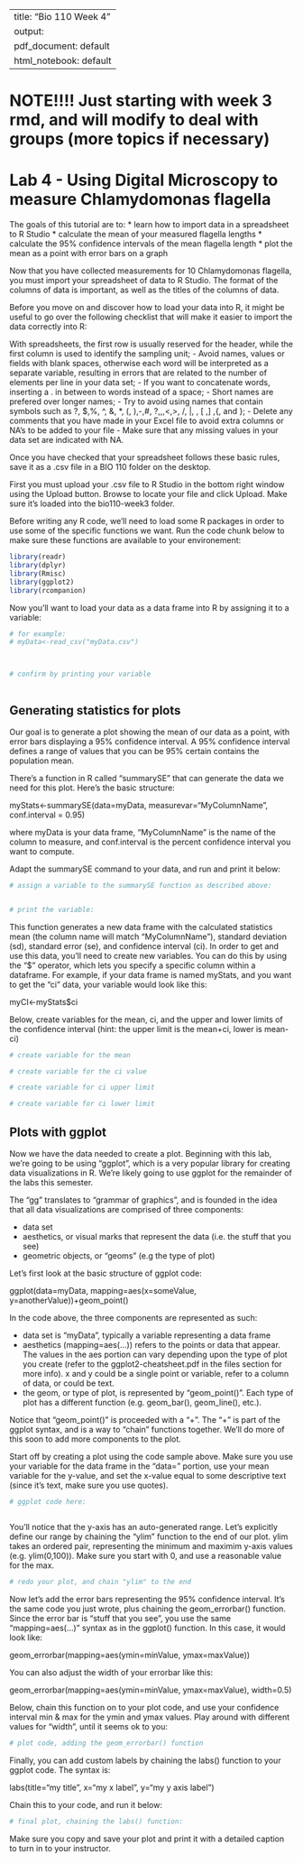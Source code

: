 
---
title: "Bio 110 Week 4"
output:
  pdf_document: default
  html_notebook: default
---

# NOTE!!!! Just starting with week 3 rmd, and will modify to deal with groups (more topics if necessary)



# Lab 4 - Using Digital Microscopy to measure Chlamydomonas flagella


The goals of this tutorial are to:
* learn how to import data in a spreadsheet to R Studio
* calculate the mean of your measured flagella lengths
* calculate the 95% confidence intervals of the mean flagella length
* plot the mean as a point with error bars on a graph

Now that you have collected measurements for 10 Chlamydomonas flagella, you must import your spreadsheet of data to R Studio. The format of the columns of data is important, as well as the titles of the columns of data. 

Before you move on and discover how to load your data into R, it might be useful to go over the following checklist that will make it easier to import the data correctly into R:

With spreadsheets, the first row is usually reserved for the header, while the first column is used to identify the sampling unit;
- Avoid names, values or fields with blank spaces, otherwise each word will be interpreted as a separate variable, resulting in errors that are related to the number of elements per line in your data set;
- If you want to concatenate words, inserting a . in between to words instead of a space;
- Short names are prefered over longer names;
- Try to avoid using names that contain symbols such as ?, $,%, ^, &, *, (, ),-,#, ?,,,<,>, /, |, \, [ ,] ,{, and };
- Delete any comments that you have made in your Excel file to avoid extra columns or NA’s to be added to your file
- Make sure that any missing values in your data set are indicated with NA.


Once you have checked that your spreadsheet follows these basic rules, save it as a .csv file in a BIO 110 folder on the desktop.  

First you must upload your .csv file to R Studio in the bottom right window using the Upload button.  Browse to locate your file and click Upload.  Make sure it's loaded into the bio110-week3 folder.

Before writing any R code, we'll need to load some R packages in order to use some of the specific functions we want. Run the code chunk below to make sure these functions are available to your environement:

```r

library(readr)
library(dplyr)
library(Rmisc)
library(ggplot2)
library(rcompanion)


```
 

Now you'll want to load your data as a data frame into R by assigning it to a variable:



```r
# for example:
# myData<-read_csv("myData.csv")



# confirm by printing your variable



```





## Generating statistics for plots

Our goal is to generate a plot showing the mean of our data as a point, with error bars displaying a 95% confidence interval. A 95% confidence interval defines a range of values that you can be 95% certain contains the population mean. 

There's a function in R called "summarySE" that can generate the data we need for this plot. Here's the basic structure:

myStats<-summarySE(data=myData, measurevar="MyColumnName", conf.interval = 0.95)

where myData is your data frame, "MyColumnName" is the name of the column to measure, and conf.interval is the percent confidence interval you want to compute. 

Adapt the summarySE command to your data, and run and print it below:

```r
# assign a variable to the summarySE function as described above:


# print the variable:

```



This function generates a new data frame with the calculated statistics mean (the column name will match "MyColumnName"), standard deviation (sd), standard error (se), and confidence interval (ci). In order to get and use this data, you'll need to create new variables. You can do this by using the "$" operator, which lets you specify a specific column within a dataframe. For example, if your data frame is named myStats, and you want to get the "ci" data, your variable would look like this:

myCI<-myStats$ci

Below, create variables for the mean, ci, and the upper and lower limits of the confidence interval (hint: the upper limit is the mean+ci, lower is mean-ci)


```r
# create variable for the mean

# create variable for the ci value

# create variable for ci upper limit

# create variable for ci lower limit


```

## Plots with ggplot

Now we have the data needed to create a plot. Beginning with this lab, we're going to be using "ggplot", which is a very popular library for creating data visualizations in R. We're likely going to use ggplot for the remainder of the labs this semester.

The "gg" translates to "grammar of graphics", and is founded in the idea that all data visualizations are comprised of three components:

* data set
* aesthetics, or visual marks that represent the data (i.e. the stuff that you see)
* geometric objects, or "geoms" (e.g the type of plot)

Let's first look at the basic structure of ggplot code:

ggplot(data=myData, mapping=aes(x=someValue, y=anotherValue))+geom_point()

In the code above, the three components are represented as such:

* data set is "myData", typically a variable representing a data frame
* aesthetics (mapping=aes(...)) refers to the points or data that appear. The values in the aes portion can vary depending upon the type of plot you create (refer to the ggplot2-cheatsheet.pdf in the files section for more info). x and y could be a single point or variable, refer to a column of data, or could be text.
* the geom, or type of plot, is represented by "geom_point()". Each type of plot has a different function (e.g. geom_bar(), geom_line(), etc.).

Notice that "geom_point()" is proceeded with a "+". The "+" is part of the ggplot syntax, and is a way to "chain" functions together. We'll do more of this soon to add more components to the plot. 

Start off by creating a plot using the code sample above. Make sure you use your variable for the data frame in the "data=" portion, use your mean variable for the y-value, and set the x-value equal to some descriptive text (since it's text, make sure you use quotes).

```r

# ggplot code here:



```

You'll notice that the y-axis has an auto-generated range. Let's explicitly define our range by chaining the "ylim" function to the end of our plot. ylim takes an ordered pair, representing the minimum and maximim y-axis values (e.g. ylim(0,100)). Make sure you start with 0, and use a reasonable value for the max.

```r
# redo your plot, and chain "ylim" to the end


```

Now let's add the error bars representing the 95% confidence interval. It's the same code you just wrote, plus chaining the geom_errorbar() function. Since the error bar is "stuff that you see", you use the same "mapping=aes(...)" syntax as in the ggplot() function. In this case, it would look like:

geom_errorbar(mapping=aes(ymin=minValue, ymax=maxValue))

You can also adjust the width of your errorbar like this:

geom_errorbar(mapping=aes(ymin=minValue, ymax=maxValue), width=0.5)

Below, chain this function on to your plot code, and use your confidence interval min & max for the ymin and ymax values. Play around with different values for "width", until it seems ok to you:

```r

# plot code, adding the geom_errorbar() function


```


Finally, you can add custom labels by chaining the labs() function to your ggplot code. The syntax is:

labs(title="my title", x="my x label", y="my y axis label")

Chain this to your code, and run it below:

```r

# final plot, chaining the labs() function:


```



Make sure you copy and save your plot and print it with a detailed caption to turn in to your instructor.
